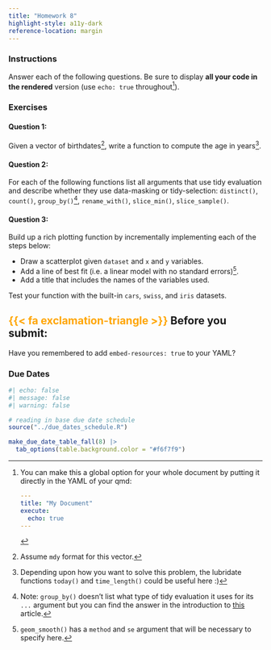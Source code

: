 ```yaml
---
title: "Homework 8"
highlight-style: a11y-dark
reference-location: margin
---
```


### Instructions
Answer each of the following questions. Be sure to display **all your code in the rendered** version (use `echo: true` throughout[^longnote]). 

[^longnote]: You can make this a global option for your whole document by putting it directly in the YAML of your qmd:

    ```YAML
    ---
    title: "My Document"
    execute:
      echo: true
    ---
    ```

### Exercises

#### Question 1: 

Given a vector of birthdates^[Assume `mdy` format for this vector.], write a function to compute the age in years^[Depending upon how you want to solve this problem, the lubridate functions `today()` and `time_length()` could be useful here :)].

#### Question 2: 

For each of the following functions list all arguments that use tidy evaluation and describe whether they use data-masking or tidy-selection: `distinct()`, `count()`, `group_by()`^[Note: `group_by()` doesn't list what type of tidy evaluation it uses for its `...` argument but you can find the answer in the introduction to [this](https://dplyr.tidyverse.org/articles/programming.html) article.], `rename_with()`, `slice_min()`, `slice_sample()`.

#### Question 3:

Build up a rich plotting function by incrementally implementing each of the steps below:

* Draw a scatterplot given `dataset` and `x` and `y` variables.
* Add a line of best fit (i.e. a linear model with no standard errors)^[`geom_smooth()` has a `method` and `se` argument that will be necessary to specify here.].  
* Add a title that includes the names of the variables used.

Test your function with the built-in `cars`, `swiss`, and `iris` datasets.

::: {.callout-warning icon=false}
## <span style="color:orange">{{< fa exclamation-triangle >}}</span> Before you submit:
Have you remembered to add `embed-resources: true` to your YAML?
:::

### Due Dates

```r
#| echo: false
#| message: false
#| warning: false

# reading in base due date schedule
source("../due_dates_schedule.R")

make_due_date_table_fall(8) |> 
  tab_options(table.background.color = "#f6f7f9")
```